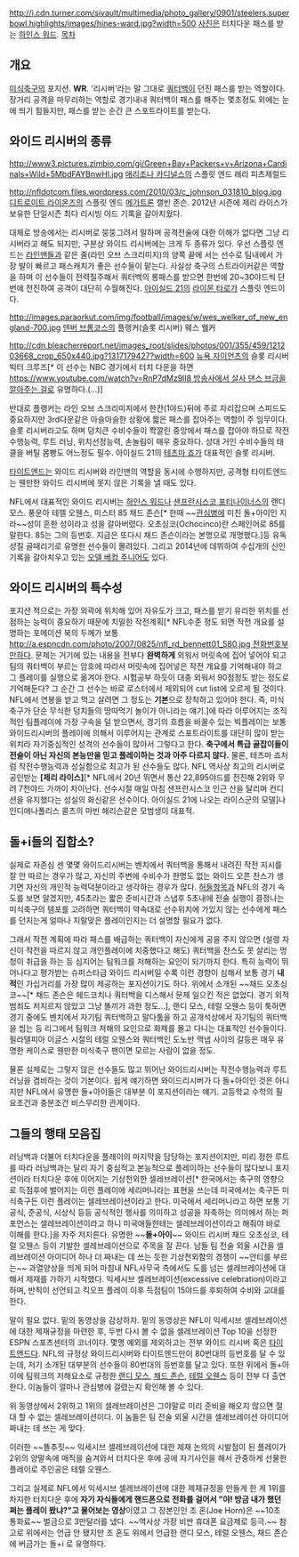 http://i.cdn.turner.com/sivault/multimedia/photo_gallery/0901/steelers.superbowl.highlights/images/hines-ward.jpg?width=500
[[사진]]은 터치다운 패스를 받는 [[하인스 워드]].
[[목차]]
== 개요 ==
[[미식축구]]의 포지션. '''WR'''. '리시버'라는 말 그대로 [[쿼터백]]이 던진 패스를 받는 역할이다. 장거리 공격을 마무리하는 역할로 경기내내 쿼터백이 패스를 해주는 몇초정도 외에는 눈에 띄기 힘들지만, 패스를 받는 순간 큰 스포트라이트를 받는다.
== 와이드 리시버의 종류 ==
http://www3.pictures.zimbio.com/gi/Green+Bay+Packers+v+Arizona+Cardinals+Wild+5MbdFAYBnwHl.jpg
[[애리조나 카디널스]]의 스플릿 엔드 래리 피츠제럴드

http://nfldotcom.files.wordpress.com/2010/03/c_johnson_031810_blog.jpg
[[디트로이트 라이온즈]]의 스플릿 엔드 [[메가트론]] 캘빈 존슨. 2012년 시즌에 제리 라이스가 보유한 단일시즌 최다 리시빙 야드 기록을 갈아치웠다.

대체로 방송에서는 리시버로 뭉뚱그려서 말하며 공격전술에 대한 이해가 없다면 그냥 리시버라고 해도 되지만, 구분상 와이드 리시버에는 크게 두 종류가 있다. 우선 스플릿 엔드는 [[라인맨]]들과 같은 줄(라인 오브 스크리미지)의 양쪽 끝에 서는 선수로 팀내에서 가장 발이 빠르고 패스캐치가 좋은 선수들이 맡는다. 사실상 축구의 스트라이커같은 역할을 하며 이 선수들이 전력질주해서 쿼터백의 롱패스를 받으면 한번에 20~30야드씩 단번에 전진하여 공격이 대단히 수월해진다. [[아이실드 21]]의 [[라이몬 타로]]가 스플릿 엔드이다. 

http://images.paraorkut.com/img/football/images/w/wes_welker_of_new_england-700.jpg
[[덴버 브롱코스]]의 플랭커(슬롯 리시버) 웨스 웰커

http://cdn.bleacherreport.net/images_root/slides/photos/001/355/459/121203668_crop_650x440.jpg?1317179427?width=600
[[뉴욕 자이언츠]]의 슬롯 리시버 빅터 크루즈[* 이 선수는 NBC 경기에서 터치 다운을 하면 [[https://www.youtube.com/watch?v=RnP7dMz9lI8 방송사에서 살사 댄스 브금을 깔아주는 걸로]] 유명하다.(...)]

반대로 플랭커는 라인 오브 스크리미지에서 한칸(1야드)뒤에 주로 자리잡으며 스피드도 중요하지만 3rd다운같은 아슬아슬한 상황에 짧은 패스를 잡아주는 역할이 주 임무이다. 슬롯 리시버라고도 하며 덩치큰 수비수들이 쫙깔린 중앙에서 패스를 잡아야 하므로 작전 수행능력, 루트 러닝, 위치선정능력, 손놀림이 매우 중요하다. 상대 거인 수비수들의 태클을 버틸 몸빵도 어느정도 필수. 아이실드 21의 [[테츠마 죠]]가 대표적인 슬롯 리시버.

[[타이트엔드]]는 와이드 리시버와 라인맨의 역할을 동시에 수행하지만, 공격형 타이트엔드는 웬만한 와이드 리시버에 못지 않은 기록을 낼 때도 있다.

NFL에서 대표적인 와이드 리시버는 [[하인스 워드]]나 [[샌프란시스코 포티나이너스]]의 랜디 모스. 풍운아 테렐 오웬스, 미스터 85 채드 존슨[* 한때 ~~[[관심병]]에 미친 돌+아이인 지라~~성이 흔한 성이라고 성을 갈아버렸다. 오초싱코(Ochocinco)란 스페인어로 85를 말한다. 85는 그의 등번호. 지금은 또다시 채드 존슨이라는 본명으로 개명했다.]등 유독 성질 골때리기로 유명한 선수들이 몰려있다. 그리고 2014년에 데뷔하여 수십개의 신인 기록을 갈아치우고 있는 [[오델 베컴 주니어]]도 있다.
== 와이드 리시버의 특수성 ==
포지션 적으로는 가장 외곽에 위치해 있어 자유도가 크고, 패스를 받기 유리한 위치를 선점하는 능력이 중요하기 때문에 치밀한 작전계획[* NFL수준 정도 되면 작전 개요를 설명하는 포메이션 북의 두께가 보통 [[http://a.espncdn.com/photo/2007/0825/nfl_rd_bennett01_580.jpg 전화번호부]]만하다. 문제는 거기에 있는 내용을 전부다 '''완벽하게''' 외워서 머릿속에 집어 넣어야 되고 팀의 쿼터백이 부르는 암호에 따라서 머릿속에 집어넣은 작전 개요를 기억해내야 하고 그 플레이를 실행으로 옮겨야 한다. 시험공부 하듯이 대충 외워서 90점정도 받는 정도로 기억해둔다? 그 순간 그 선수는 바로 로스터에서 제외되어 cut list에 오르게 될 것이다. NFL에서 연봉을 받고 먹고 살려면 그 정도는 '''기본'''으로 장착하고 있어야 한다. 즉, 미식축구가 단순 무식한 덩치들의 땅따먹기 놀이가 아니라는 얘기.]에 따라 이루어지는 조직적인 팀플레이에 가장 구속을 덜 받으면서, 경기의 흐름을 바꿀수 있는 빅플레이는 보통 와이드리시버의 플레이에 의해서 이루어지는 관계로 스포트라이트를 대단히 많이 받는 위치라 자기중심적인 성격의 선수들이 많아서 그렇다고 한다. '''축구에서 특급 골잡이들이 전술이 아닌 자신의 본능만을 믿고 플레이하는 것과 아주 다르지 않다.''' 물론, 테츠마 죠처럼 작전수행능력과 성실함으로 최고가 된 선수들도 많다. NFL 역사상 최고의 리시버로 공인받는 '''[제리 라이스]'''[* NFL에서 20년 뛰면서 통산 22,895야드를 전진해 2위와 무려 7천야드 가까이 차이난다. 선수시절 매일 아침 샌프란시스코 인근 산을 달리며 컨디션을 유지했다는 성실의 화신같은 선수이다. 아이실드 21에 나오는 라이스군의 모델]나 인디애나폴리스 콜츠의 마빈 해리슨같은 모범생이 대표적.
== 돌+i들의 집합소? ==
실제로 자존심 센 몇몇 와이드리시버는 벤치에서 쿼터백을 통해서 내려진 작전 지시를 잘 안 따르는 경우가 많고, 자신의 주변에 수비수가 한명도 없는 와이드 오픈 찬스가 생기면 자신의 개인적 능력덕분이라고 생각하는 경우가 많다. [[허들]]항목과 NFL의 경기 속도를 보면 알겠지만, 45초라는 짧은 준비시간과 스냅후 5초내에 전술 실행이 결정나는 미식축구의 템포를 고려하면 쿼터백이 약속대로 선수위치에 가있지 않는 선수에게 패스를 던지는게 얼마나 지랄맞은 플레이인지는 더 설명할 필요가 없다.

그래서 작전 계획에 따라 패스를 배급하는 쿼터백이 자신에게 공을 주지 않으면 (설령 자신이 작전을 따르지 않고 개인플레이에 치중했다고 해도) 쿼터백을 찬스도 못 살리는 멍청이 취급을 하는 등 심지어는 팀워크를 저해하는 요인이 되기까지 한다. 특히 능력이 뛰어나다고 평가받는 슈퍼스타급 와이드 리시버일 수록 이런 경향이 심해서 보통 경기 '''내적'''인 가십거리를 가장 많이 제공하는 포지션이기도 하다. 위에서 소개된 ~~채드 오초싱코~~[* 채드 존슨은 헤드코치나 쿼터백을 디스해서 문제 일으킨 적은 없었다. 경기 외적 범죄도 저지르지 않았고 그냥 똘끼가 과한 정도...], 랜디 모스, 테럴 오웬스 등이 툭하면 경기 중에도 벤치에서 자기팀 쿼터백하고 말다툼을 하고 공개석상에서 자기팀의 쿼터백을 씹는 등 리그에서 팀워크 저해의 요인으로 화제를 몰고 다니는 대표적인 선수들이다. 필라델피아 이글스 시절의 테럴 오웬스와 쿼터백인 도노반 맥냅 사이의 갈등은 매우 유명한 케이스로 웬만한 미식축구 팬이면 모르는 사람이 없을 정도.

물론 실제로는 그렇지 않은 선수들도 많고 뛰어난 와이드리시버는 작전수행능력과 루트 러닝을 겸비하는 것이 기본이다. 쉽게 얘기하면 와이드리시버가 다 돌+아이인 것은 아니지만 NFL에서 유명한 돌+아이들은 대부분 이 포지션이라는 얘기. 고등학교 수학의 필요조건과 충분조건 비스무리한 관계이다.
== 그들의 행태 모음집 ==
러닝백과 더불어 터치다운을 플레이의 마지막을 담당하는 포지션이지만, 미리 정한 루트를 따라 러닝백과는 달리 자기 중심적고 본능적으로 플레이하는 선수들이 많다보니 포지션이라 터치다운 후에 이어지는 기상천외한 셀레브레이션[* 한국에서는 축구의 영향으로 득점후에 벌어지는 이런 플레이에 세리머니라는 표현을 쓰는데 미국에서는 축구든 미식축구든 이런 플레이는 셀레브레이션이라고 한다. 미국에서 세리머니라고 하면 보통 기공식, 준공식, 시상식 등등 공식적인 행사를 의미하고 성공을 자축하는 의미에서 하는 퍼포먼스는 셀레브레이션이라고 하니 미국애들한테는 셀레브레이션이라고 해줘야 바로 이해를 한다.]을 자주 저지른다. 유명한 ~~'''돌+아이'''~~ 와이드 리시버 채드 오초싱코, 테럴 오웬스 등이 기발한 셀레브레이션으로 주목을 잘 끈다. 남들 팀 전술 외울 시간을 셀레브레이션 아이디어 하나 더 짜내는 데 쓰는 듯한 기상천외함의 경쟁이 ~~안티를 부르는~~ 과열양상을 띄게 되어 마침내 NFL사무국 측에서도 도를 넘는 셀레브레이션에 대해서 제재를 가하기 시작했다. 익세시브 셀레브레이션(excessive celebration)이라고 하며, 반칙이 선언되고 킥오프 플레이 이후 득점팀이 15야드를 후퇴하여 수비와 교대를 한다.

말이 필요 없다. 밑의 동영상을 감상하자. 밑의 동영상은 NFL이 익세시브 셀레브레이션에 대한 제재규정을 마련한 후, 두번 다시 볼 수 없을 셀레브레이션 Top 10을 선정한 ESPN 스포츠센터의 코너이다. 몇명 예외를 제외하고는 전부 와이드 리시버 혹은 [[타이트엔드]]다. NFL의 규정상 와이드리시버와 타이트엔드만이 80번대의 등번호를 달 수 있는데, 저기 소개된 대부분의 선수들이 80번대의 등번호를 달고 있다. 또한 위에서 돌+아이에 팀워크의 저해요소로 규정한 [[랜디 모스]], [[채드 존슨]], [[테럴 오웬스]] 등이 전부 다 출연한다. 이놈들이 얼마나 관심병에 걸렸는지 확인해 볼 수 있다.

{{{#!html
<object width="480" height="385"><param name="movie" value="http://www.youtube.com/v/QwQRMyiAqME?fs=1&amp;hl=ko_KR"></param><param name="allowFullScreen" value="true"></param><param name="allowscriptaccess" value="always"></param><embed src="http://www.youtube.com/v/QwQRMyiAqME?fs=1&amp;hl=ko_KR" type="application/x-shockwave-flash" allowscriptaccess="always" allowfullscreen="true" width="480" height="385"></embed></object>
}}}

위 동영상에서 2위하고 1위의 셀레브레이션은 그야말로 미리 준비을 해오지 않으면 절대 할 수 없는 셀레브레이션이다. 이 놈들은 팀 전술 외울 시간을 셀레브레이션 아이디어 짜내는 데 쓰는 게 맞다. 

이러한 ~~똘추짓~~ 익세시브 셀레브레이션에 대한 제재 논의의 시발점이 된 플레이가 2위의 양말속에 매직을 숨겨와서 터치다운 후에 공에 자기사인을 해서 관중하게 선물한 플레이로 주인공은 테렐 오웬스.

그리고 실제로 NFL에서 익세시브 셀레브레이션에 대한 제재규정을 만들게 한 게 1위를 차지한 터치다운 후에 '''자기 자식들에게 핸드폰으로 전화를 걸어서 "야! 방금 내가 했던 쩌는 플레이 봤냐?"고 물어보는 영상'''이였고 그 장본인인 조 혼(Joe Horn)은 ~~10초 통화료~~ 벌금으로 3만달러를 냈다. ~~역사상 가장 비싼 휴대폰 요금제로 등극.~~ 참고로 위에서는 언급 안 됐지만 조 혼도 위에서 언급한 랜디 모스, 테럴 오웬스, 채드 존슨에 버금가는 돌+i 로 유명하다.
